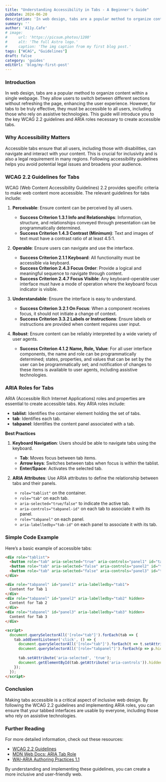 ```yaml
---
title: "Understanding Accessibility in Tabs - A Beginner's Guide"
pubDate: 2024-06-20
description: 'In web design, tabs are a popular method to organize content within a single webpage.'
summary: ''
author: 'A11y.Cafe'
# image:
#     url: 'https://picsum.photos/1200'
#     alt: 'The full Astro logo.'
#     caption: 'The img caption from my first blog post.'
tags: ["WCAG", "Guidelines"]
draft: false
category: 'guides'
editUrl: 'blog/my-first-post'
---
```


### Introduction

In web design, tabs are a popular method to organize content within a single webpage. They allow users to switch between different sections without refreshing the page, enhancing the user experience. However, for tabs to be truly effective, they must be accessible to all users, including those who rely on assistive technologies. This guide will introduce you to the key WCAG 2.2 guidelines and ARIA roles necessary to create accessible tabs.

### Why Accessibility Matters

Accessible tabs ensure that all users, including those with disabilities, can navigate and interact with your content. This is crucial for inclusivity and is also a legal requirement in many regions. Following accessibility guidelines helps you avoid potential legal issues and broadens your audience.

### WCAG 2.2 Guidelines for Tabs

WCAG (Web Content Accessibility Guidelines) 2.2 provides specific criteria to make web content more accessible. The relevant guidelines for tabs include:

1. **Perceivable**: Ensure content can be perceived by all users.
    - **Success Criterion 1.3.1 Info and Relationships**: Information, structure, and relationships conveyed through presentation can be programmatically determined.
    - **Success Criterion 1.4.3 Contrast (Minimum)**: Text and images of text must have a contrast ratio of at least 4.5:1.

2. **Operable**: Ensure users can navigate and use the interface.
    - **Success Criterion 2.1.1 Keyboard**: All functionality must be accessible via keyboard.
    - **Success Criterion 2.4.3 Focus Order**: Provide a logical and meaningful sequence to navigate through content.
    - **Success Criterion 2.4.7 Focus Visible**: Any keyboard-operable user interface must have a mode of operation where the keyboard focus indicator is visible.

3. **Understandable**: Ensure the interface is easy to understand.
    - **Success Criterion 3.2.1 On Focus**: When a component receives focus, it should not initiate a change of context.
    - **Success Criterion 3.3.2 Labels or Instructions**: Ensure labels or instructions are provided when content requires user input.

4. **Robust**: Ensure content can be reliably interpreted by a wide variety of user agents.
    - **Success Criterion 4.1.2 Name, Role, Value**: For all user interface components, the name and role can be programmatically determined; states, properties, and values that can be set by the user can be programmatically set; and notification of changes to these items is available to user agents, including assistive technologies.

### ARIA Roles for Tabs

ARIA (Accessible Rich Internet Applications) roles and properties are essential to create accessible tabs. Key ARIA roles include:

- **tablist**: Identifies the container element holding the set of tabs.
- **tab**: Identifies each tab.
- **tabpanel**: Identifies the content panel associated with a tab.

**Best Practices**

1. **Keyboard Navigation**: Users should be able to navigate tabs using the keyboard.
    - **Tab**: Moves focus between tab items.
    - **Arrow keys**: Switches between tabs when focus is within the tablist.
    - **Enter/Space**: Activates the selected tab.

2. **ARIA Attributes**: Use ARIA attributes to define the relationship between tabs and their panels.
    - `role="tablist"` on the container.
    - `role="tab"` on each tab.
    - `aria-selected="true/false"` to indicate the active tab.
    - `aria-controls="tabpanel-id"` on each tab to associate it with its panel.
    - `role="tabpanel"` on each panel.
    - `aria-labelledby="tab-id"` on each panel to associate it with its tab.

### Simple Code Example

Here’s a basic example of accessible tabs:

```html
<div role="tablist">
  <button role="tab" aria-selected="true" aria-controls="panel1" id="tab1">Tab 1</button>
  <button role="tab" aria-selected="false" aria-controls="panel2" id="tab2">Tab 2</button>
  <button role="tab" aria-selected="false" aria-controls="panel3" id="tab3">Tab 3</button>
</div>

<div role="tabpanel" id="panel1" aria-labelledby="tab1">
  Content for Tab 1
</div>
<div role="tabpanel" id="panel2" aria-labelledby="tab2" hidden>
  Content for Tab 2
</div>
<div role="tabpanel" id="panel3" aria-labelledby="tab3" hidden>
  Content for Tab 3
</div>

<script>
  document.querySelectorAll('[role="tab"]').forEach(tab => {
    tab.addEventListener('click', () => {
      document.querySelectorAll('[role="tab"]').forEach(t => t.setAttribute('aria-selected', 'false'));
      document.querySelectorAll('[role="tabpanel"]').forEach(p => p.hidden = true);
      
      tab.setAttribute('aria-selected', 'true');
      document.getElementById(tab.getAttribute('aria-controls')).hidden = false;
    });
  });
</script>
```

### Conclusion

Making tabs accessible is a critical aspect of inclusive web design. By following the WCAG 2.2 guidelines and implementing ARIA roles, you can ensure that your tabbed interfaces are usable by everyone, including those who rely on assistive technologies.

### Further Reading

For more detailed information, check out these resources:
- <a href="https://www.w3.org/WAI/WCAG21/quickref/?showtechniques=244#content-structure-separation-programmatic" target="_blank">WCAG 2.2 Guidelines</a>
- <a href="https://developer.mozilla.org/en-US/docs/Web/Accessibility/ARIA/Roles/Tab_Role" target="_blank">MDN Web Docs: ARIA Tab Role</a>
- <a href="https://www.w3.org/TR/wai-aria-practices-1.1/#tabpanel" target="_blank">WAI-ARIA Authoring Practices 1.1</a>

By understanding and implementing these guidelines, you can create a more inclusive and user-friendly web.